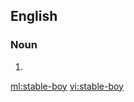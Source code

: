 ==English==

===Noun===
{{en-noun}}

# {{alternative spelling of|stable boy}}

[[ml:stable-boy]]
[[vi:stable-boy]]